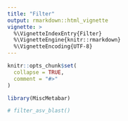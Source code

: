 ```yaml
---
title: "Filter"
output: rmarkdown::html_vignette
vignette: >
  %\VignetteIndexEntry{Filter}
  %\VignetteEngine{knitr::rmarkdown}
  %\VignetteEncoding{UTF-8}
---
```


```r
knitr::opts_chunk$set(
  collapse = TRUE,
  comment = "#>"
)
```

```r
library(MiscMetabar)
```

```r
# filter_asv_blast()
```

